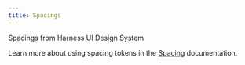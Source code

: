 ```yaml
---
title: Spacings
---
```


Spacings from Harness UI Design System


<SpacingsTable />

Learn more about using spacing tokens in the [Spacing](/customization/spacings/) documentation.
